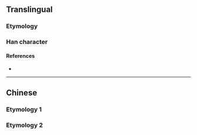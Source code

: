 {{character info/new}}
{{also|倉}}
==Translingual==

===Etymology===
{{Han simp|倉}}

===Han character===
{{Han char|rn=9|rad=人|as=02|sn=4|four=|canj=OSU|ids=⿱人㔾}}

====References====
* {{Han ref|kx=0092.051|hdz=10105.060|uh=4ED3|ud=20179}}

----

==Chinese==
===Etymology 1===
{{zh-see|倉}}
===Etymology 2===
{{zh-see|艙|ss}}